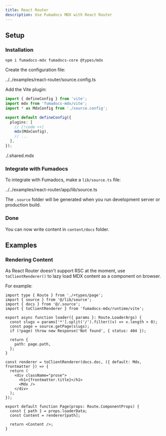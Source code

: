 ```yaml
---
title: React Router
description: Use Fumadocs MDX with React Router
---
```


## Setup

<div className="fd-steps [&_h3]:fd-step">

### Installation

```npm
npm i fumadocs-mdx fumadocs-core @types/mdx
```

Create the configuration file:

<include cwd meta='title="source.config.ts"'>
  ../../examples/react-router/source.config.ts
</include>

Add the Vite plugin:

```ts title="vite.config.ts"
import { defineConfig } from 'vite';
import mdx from 'fumadocs-mdx/vite';
import * as MdxConfig from './source.config';

export default defineConfig({
  plugins: [
    // [!code ++]
    mdx(MdxConfig),
    // ...
  ],
});
```

<include>./.shared.mdx</include>

### Integrate with Fumadocs

To integrate with Fumadocs, make a `lib/source.ts` file:

<include cwd meta='title="app/lib/source.ts"'>
  ../../examples/react-router/app/lib/source.ts
</include>

The `.source` folder will be generated when you run development server or production build.

### Done

You can now write content in `content/docs` folder.

</div>

## Examples

### Rendering Content

As React Router doesn't support RSC at the moment, use `toClientRenderer()` to lazy load MDX content as a component on browser.

For example:

```tsx
import type { Route } from './+types/page';
import { source } from '@/lib/source';
import { docs } from '@/.source';
import { toClientRenderer } from 'fumadocs-mdx/runtime/vite';

export async function loader({ params }: Route.LoaderArgs) {
  const slugs = params['*'].split('/').filter((v) => v.length > 0);
  const page = source.getPage(slugs);
  if (!page) throw new Response('Not found', { status: 404 });

  return {
    path: page.path,
  };
}

const renderer = toClientRenderer(docs.doc, ({ default: Mdx, frontmatter }) => {
  return (
    <div className="prose">
      <h1>{frontmatter.title}</h1>
      <Mdx />
    </div>
  );
});

export default function Page(props: Route.ComponentProps) {
  const { path } = props.loaderData;
  const Content = renderer[path];

  return <Content />;
}
```
